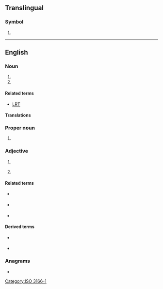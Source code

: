 {{also|lr|Lr|.lr}}
==Translingual==

===Symbol===
{{head|mul|symbol}}

# {{n-g|The [[ISO]] 3166-1 two-letter (alpha-2) code for [[Liberia]].}}

[[Category:ISO 3166-1]]

----

==English==

===Noun===
{{en-noun|~}}

# {{abbreviation of|en|light rail}}
# {{abbreviation of|en|light railway}}

====Related terms====
* [[LRT]] {{gloss|[[light rail transit]]}}

====Translations====
{{trans-top|light rail}}
{{trans-mid}}
{{trans-bottom}}

===Proper noun===
{{en-proper-noun|-}}

# {{lb|en|weaponry}} {{init of|en|[[long|Long]] [[rifle|Rifle]]}}

===Adjective===
{{en-adj|-}}

# {{lb|en|computing}} {{initialism of|en|[[left|Left]] to right, reversed [[rightmost]] derivation}} {{gloss|used with [[parser]]s}}
# {{init of|en|long-range}}

====Related terms====
* {{l|en|SR}} {{gloss|short-range}}
* {{l|en|IR}} {{gloss|intermediate-range}}
* {{l|en|MR}} {{gloss|medium-range}}

====Derived terms====
* {{l|en|LRASM}} {{gloss|long-range anti-ship missile}}
* {{l|en|LRBM}} {{gloss|long-range ballistic missile}}

===Anagrams===
* {{anagrams|en|a=lr|RL}}